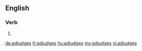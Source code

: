 ==English==

===Verb===
{{head|en|verb form}}

# {{en-third-person singular of|adjudge}}

[[de:adjudges]]
[[fr:adjudges]]
[[hu:adjudges]]
[[my:adjudges]]
[[vi:adjudges]]